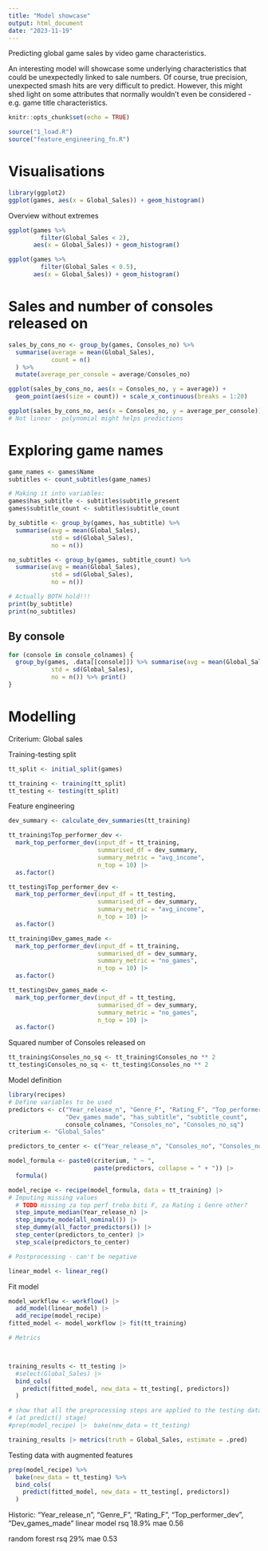 ```yaml
---
title: "Model showcase"
output: html_document
date: "2023-11-19"
---
```


Predicting global game sales by video game characteristics.

An interesting model will showcase some underlying characteristics that could be
unexpectedly linked to sale numbers. Of course, true precision, unexpected smash
hits are very difficult to predict. However, this might shed light on some
attributes that normally wouldn't even be considered - e.g. game title
characteristics.

```r
knitr::opts_chunk$set(echo = TRUE)
```

```r
source("1_load.R")
source("feature_engineering_fn.R")
```
# Visualisations

```r
library(ggplot2)
ggplot(games, aes(x = Global_Sales)) + geom_histogram()
```

Overview without extremes

```r

ggplot(games %>% 
         filter(Global_Sales < 2), 
       aes(x = Global_Sales)) + geom_histogram()
```
```r

ggplot(games %>% 
         filter(Global_Sales < 0.5), 
       aes(x = Global_Sales)) + geom_histogram()
```
# Sales and number of consoles released on
```r
sales_by_cons_no <- group_by(games, Consoles_no) %>%
  summarise(average = mean(Global_Sales),
            count = n()
  ) %>%
  mutate(average_per_console = average/Consoles_no)

ggplot(sales_by_cons_no, aes(x = Consoles_no, y = average)) +
  geom_point(aes(size = count)) + scale_x_continuous(breaks = 1:20)

ggplot(sales_by_cons_no, aes(x = Consoles_no, y = average_per_console)) + geom_point(aes(size = count)) + scale_x_continuous(breaks = 1:20)
# Not linear - polynomial might helps predictions
```


# Exploring game names
```r
game_names <- games$Name
subtitles <- count_subtitles(game_names)

# Making it into variables:
games$has_subtitle <- subtitles$subtitle_present
games$subtitle_count <- subtitles$subtitle_count
```

```r
by_subtitle <- group_by(games, has_subtitle) %>%
  summarise(avg = mean(Global_Sales), 
            std = sd(Global_Sales),
            no = n())

no_subtitles <- group_by(games, subtitle_count) %>%
  summarise(avg = mean(Global_Sales), 
            std = sd(Global_Sales),
            no = n())

# Actually BOTH hold!!!
print(by_subtitle)
print(no_subtitles)
```
## By console
```r
for (console in console_colnames) {
  group_by(games, .data[[console]]) %>% summarise(avg = mean(Global_Sales), 
            std = sd(Global_Sales),
            no = n()) %>% print()
}
```


# Modelling
Criterium: Global sales

Training-testing split
```r
tt_split <- initial_split(games)

tt_training <- training(tt_split)
tt_testing <- testing(tt_split)

```

Feature engineering

```r
dev_summary <- calculate_dev_summaries(tt_training)

tt_training$Top_performer_dev <- 
  mark_top_performer_dev(input_df = tt_training,
                         summarised_df = dev_summary,
                         summary_metric = "avg_income",
                         n_top = 10) |> 
  as.factor()

tt_testing$Top_performer_dev <- 
  mark_top_performer_dev(input_df = tt_testing,
                         summarised_df = dev_summary,
                         summary_metric = "avg_income",
                         n_top = 10) |> 
  as.factor()

tt_training$Dev_games_made <- 
  mark_top_performer_dev(input_df = tt_training,
                         summarised_df = dev_summary,
                         summary_metric = "no_games",
                         n_top = 10) |> 
  as.factor()

tt_testing$Dev_games_made <- 
  mark_top_performer_dev(input_df = tt_testing,
                         summarised_df = dev_summary,
                         summary_metric = "no_games",
                         n_top = 10) |> 
  as.factor()
```

Squared number of Consoles released on
```r
tt_training$Consoles_no_sq <- tt_training$Consoles_no ** 2
tt_testing$Consoles_no_sq <- tt_testing$Consoles_no ** 2
```


Model definition

```r
library(recipes)
# Define variables to be used
predictors <- c("Year_release_n", "Genre_F", "Rating_F", "Top_performer_dev",
                "Dev_games_made", "has_subtitle", "subtitle_count",
                console_colnames, "Consoles_no", "Consoles_no_sq")
criterium <- "Global_Sales"

predictors_to_center <- c("Year_release_n", "Consoles_no", "Consoles_no_sq")

model_formula <- paste0(criterium, " ~ ",
                        paste(predictors, collapse = " + ")) |> 
  formula()

model_recipe <- recipe(model_formula, data = tt_training) |> 
# Imputing missing values
  # TODO missing za top perf treba biti F, za Rating i Genre other?
  step_impute_median(Year_release_n) |> 
  step_impute_mode(all_nominal()) |> 
  step_dummy(all_factor_predictors()) |> 
  step_center(predictors_to_center) |> 
  step_scale(predictors_to_center)

# Postprocessing - can't be negative

linear_model <- linear_reg()
```

Fit model

```r
model_workflow <- workflow() |>
  add_model(linear_model) |> 
  add_recipe(model_recipe)
fitted_model <- model_workflow |> fit(tt_training)

# Metrics



training_results <- tt_testing |> 
  #select(Global_Sales) |> 
  bind_cols(
    predict(fitted_model, new_data = tt_testing[, predictors])
  )

# show that all the preprocessing steps are applied to the testing data too
# (at predict() stage)
#prep(model_recipe) |>  bake(new_data = tt_testing)

training_results |> metrics(truth = Global_Sales, estimate = .pred)

```

Testing data with augmented features
```r
prep(model_recipe) %>%
  bake(new_data = tt_testing) %>%
  bind_cols(
    predict(fitted_model, new_data = tt_testing[, predictors])
  )
```


Historic:
"Year_release_n", "Genre_F", "Rating_F", "Top_performer_dev", "Dev_games_made"
linear model
rsq 18.9%
mae 0.56

random forest
rsq 29%
mae 0.53